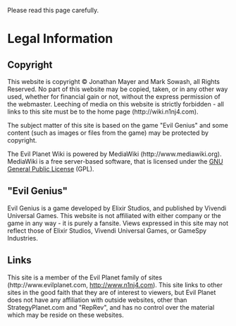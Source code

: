 Please read this page carefully.

= Legal Information =

== Copyright ==
This website is copyright © Jonathan Mayer and Mark Sowash, all Rights Reserved. No part of this website may be copied, taken, or in any other way used, whether for financial gain or not, without the express permission of the webmaster. Leeching of media on this website is strictly forbidden - all links to this site must be to the home page (http://wiki.n1nj4.com). 

The subject matter of this site is based on the game "Evil Genius" and some content (such as images or files from the game) may be protected by copyright.

The Evil Planet Wiki is powered by MediaWiki (http://www.mediawiki.org).  MediaWiki is a free server-based software, that is licensed under the [http://en.wikipedia.org/wiki/GNU_General_Public_License GNU General Public License] (GPL). 


== "Evil Genius" ==
Evil Genius is a game developed by Elixir Studios, and published by Vivendi Universal Games. This website is not affiliated with either company or the game in any way - it is purely a fansite. Views expressed in this site may not reflect those of Elixir Studios, Vivendi Universal Games, or GameSpy Industries. 


== Links ==
This site is a member of the Evil Planet family of sites (http://www.evilplanet.com, http://www.n1nj4.com).  This site links to other sites in the good faith that they are of interest to viewers, but Evil Planet does not have any affiliation with outside websites, other than StrategyPlanet.com and "RepRev", and has no control over the material which may be reside on these websites.